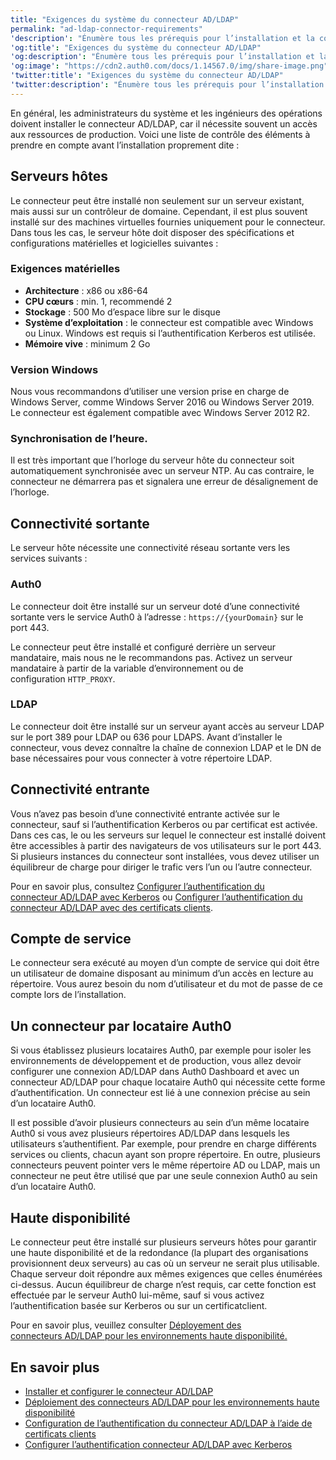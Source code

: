 ---
title: "Exigences du système du connecteur AD/LDAP"
permalink: "ad-ldap-connector-requirements"
'description': "Énumère tous les prérequis pour l’installation et la configuration du connecteur."
'og:title': "Exigences du système du connecteur AD/LDAP"
'og:description': "Énumère tous les prérequis pour l’installation et la configuration du connecteur."
'og:image': "https://cdn2.auth0.com/docs/1.14567.0/img/share-image.png"
'twitter:title': "Exigences du système du connecteur AD/LDAP"
'twitter:description': "Énumère tous les prérequis pour l’installation et la configuration du connecteur."
---

En général, les administrateurs du système et les ingénieurs des opérations doivent installer le connecteur AD/LDAP, car il nécessite souvent un accès aux ressources de production. Voici une liste de contrôle des éléments à prendre en compte avant l’installation proprement dite :

## Serveurs hôtes

Le connecteur peut être installé non seulement sur un serveur existant, mais aussi sur un contrôleur de domaine. Cependant, il est plus souvent installé sur des machines virtuelles fournies uniquement pour le connecteur. Dans tous les cas, le serveur hôte doit disposer des spécifications et configurations matérielles et logicielles suivantes :

### Exigences matérielles

* **Architecture** : x86 ou x86-64
* **CPU cœurs** : min. 1, recommendé 2
* **Stockage** : 500 Mo d’espace libre sur le disque
* **Système d’exploitation** : le connecteur est compatible avec Windows ou Linux. Windows est requis si l’authentification Kerberos est utilisée.
* **Mémoire vive** : minimum 2 Go

### Version Windows

Nous vous recommandons d’utiliser une version prise en charge de Windows Server, comme Windows Server 2016 ou Windows Server 2019. Le connecteur est également compatible avec Windows Server 2012 R2.

### Synchronisation de l’heure.

Il est très important que l’horloge du serveur hôte du connecteur soit automatiquement synchronisée avec un serveur NTP. Au cas contraire, le connecteur ne démarrera pas et signalera une erreur de désalignement de l’horloge.

## Connectivité sortante

Le serveur hôte nécessite une connectivité réseau sortante vers les services suivants :

### Auth0

Le connecteur doit être installé sur un serveur doté d’une connectivité sortante vers le service Auth0 à l’adresse : `https://{yourDomain}` sur le port 443.

Le connecteur peut être installé et configuré derrière un serveur mandataire, mais nous ne le recommandons pas. Activez un serveur mandataire à partir de la variable d’environnement ou de configuration `HTTP_PROXY`.

### LDAP

Le connecteur doit être installé sur un serveur ayant accès au serveur LDAP sur le port 389 pour LDAP ou 636 pour LDAPS. Avant d’installer le connecteur, vous devez connaître la chaîne de connexion LDAP et le DN de base nécessaires pour vous connecter à votre répertoire LDAP.

## Connectivité entrante

Vous n’avez pas besoin d’une connectivité entrante activée sur le connecteur, sauf si l’authentification Kerberos ou par certificat est activée. Dans ces cas, le ou les serveurs sur lequel le connecteur est installé doivent être accessibles à partir des navigateurs de vos utilisateurs sur le port 443. Si plusieurs instances du connecteur sont installées, vous devez utiliser un équilibreur de charge pour diriger le trafic vers l’un ou l’autre connecteur.

Pour en savoir plus, consultez [Configurer l’authentification du connecteur AD/LDAP avec Kerberos](/docs/docs/fr-ca/authenticate/identity-providers/enterprise-identity-providers/active-directory-ldap/ad-ldap-connector/configure-ad-ldap-connector-with-kerberos) ou [Configurer l’authentification du connecteur AD/LDAP avec des certificats clients](/docs/docs/fr-ca/authenticate/identity-providers/enterprise-identity-providers/active-directory-ldap/ad-ldap-connector/configure-ad-ldap-connector-client-certificates).

## Compte de service

Le connecteur sera exécuté au moyen d’un compte de service qui doit être un utilisateur de domaine disposant au minimum d’un accès en lecture au répertoire. Vous aurez besoin du nom d’utilisateur et du mot de passe de ce compte lors de l’installation.

## Un connecteur par locataire Auth0

Si vous établissez plusieurs locataires Auth0, par exemple pour isoler les environnements de développement et de production, vous allez devoir configurer une connexion AD/LDAP dans Auth0 Dashboard et avec un connecteur AD/LDAP pour chaque locataire Auth0 qui nécessite cette forme d’authentification. Un connecteur est lié à une connexion précise au sein d’un locataire Auth0.

Il est possible d’avoir plusieurs connecteurs au sein d’un même locataire Auth0 si vous avez plusieurs répertoires AD/LDAP dans lesquels les utilisateurs s’authentifient. Par exemple, pour prendre en charge différents services ou clients, chacun ayant son propre répertoire. En outre, plusieurs connecteurs peuvent pointer vers le même répertoire AD ou LDAP, mais un connecteur ne peut être utilisé que par une seule connexion Auth0 au sein d’un locataire Auth0.

## Haute disponibilité

Le connecteur peut être installé sur plusieurs serveurs hôtes pour garantir une haute disponibilité et de la redondance (la plupart des organisations provisionnent deux serveurs) au cas où un serveur ne serait plus utilisable. Chaque serveur doit répondre aux mêmes exigences que celles énumérées ci-dessus. Aucun équilibreur de charge n’est requis, car cette fonction est effectuée par le serveur Auth0 lui-même, sauf si vous activez l’authentification basée sur Kerberos ou sur un certificatclient.

Pour en savoir plus, veuillez consulter [Déployement des connecteurs AD/LDAP pour les environnements haute disponibilité.](/docs/docs/fr-ca/authenticate/identity-providers/enterprise-identity-providers/active-directory-ldap/ad-ldap-connector/ad-ldap-high-availability)

## En savoir plus

* [Installer et configurer le connecteur AD/LDAP](/docs/docs/fr-ca/authenticate/identity-providers/enterprise-identity-providers/active-directory-ldap/ad-ldap-connector/install-configure-ad-ldap-connector)
* [Déploiement des connecteurs AD/LDAP pour les environnements haute disponibilité](/docs/docs/fr-ca/authenticate/identity-providers/enterprise-identity-providers/active-directory-ldap/ad-ldap-connector/ad-ldap-high-availability)
* [Configuration de l’authentification du connecteur AD/LDAP à l’aide de certificats clients](/docs/docs/fr-ca/authenticate/identity-providers/enterprise-identity-providers/active-directory-ldap/ad-ldap-connector/configure-ad-ldap-connector-client-certificates)
* [Configurer l’authentification connecteur AD/LDAP avec Kerberos](/docs/docs/fr-ca/authenticate/identity-providers/enterprise-identity-providers/active-directory-ldap/ad-ldap-connector/configure-ad-ldap-connector-with-kerberos)